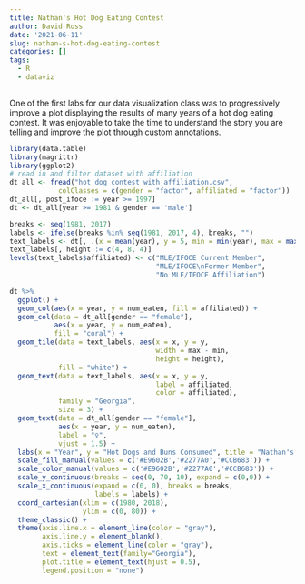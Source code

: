 ```yaml
---
title: Nathan's Hot Dog Eating Contest
author: David Ross
date: '2021-06-11'
slug: nathan-s-hot-dog-eating-contest
categories: []
tags:
  - R
  - dataviz
---
```

One of the first labs for our data visualization class was to progressively improve a plot displaying the results of many years of a hot dog eating contest. It was enjoyable to take the time to understand the story you are telling and improve the plot through custom annotations.

```r
library(data.table)
library(magrittr)
library(ggplot2)
# read in and filter dataset with affiliation
dt_all <- fread("hot_dog_contest_with_affiliation.csv",
            colClasses = c(gender = "factor", affiliated = "factor"))
dt_all[, post_ifoce := year >= 1997]
dt <- dt_all[year >= 1981 & gender == 'male']
```

```r
breaks <- seq(1981, 2017)
labels <- ifelse(breaks %in% seq(1981, 2017, 4), breaks, "")
text_labels <- dt[, .(x = mean(year), y = 5, min = min(year), max = max(year)), by = affiliated]
text_labels[, height := c(4, 8, 4)]
levels(text_labels$affiliated) <- c("MLE/IFOCE Current Member",
                                    "MLE/IFOCE\nFormer Member",
                                    "No MLE/IFOCE Affiliation")

dt %>% 
  ggplot() +
  geom_col(aes(x = year, y = num_eaten, fill = affiliated)) +
  geom_col(data = dt_all[gender == "female"],
           aes(x = year, y = num_eaten),
           fill = "coral") +
  geom_tile(data = text_labels, aes(x = x, y = y,
                                    width = max - min,
                                    height = height),
            fill = "white") +
  geom_text(data = text_labels, aes(x = x, y = y,
                                    label = affiliated,
                                    color = affiliated),
            family = "Georgia",
            size = 3) +
  geom_text(data = dt_all[gender == "female"],
            aes(x = year, y = num_eaten),
            label = "♀",
            vjust = 1.5) +
  labs(x = "Year", y = "Hot Dogs and Buns Consumed", title = "Nathan's Hot Dog Eating Contest Results, 1981-2017", caption = "From 2011 on, separate Men's and Women's prizes have been awarded.\nAll female champions to date have been MLE/IFOCE-affiliated.") +
  scale_fill_manual(values = c('#E9602B','#2277A0','#CCB683')) +
  scale_color_manual(values = c('#E9602B','#2277A0','#CCB683')) +
  scale_y_continuous(breaks = seq(0, 70, 10), expand = c(0,0)) +
  scale_x_continuous(expand = c(0, 0), breaks = breaks, 
                     labels = labels) +
  coord_cartesian(xlim = c(1980, 2018),
                  ylim = c(0, 80)) +
  theme_classic() +
  theme(axis.line.x = element_line(color = "gray"),
        axis.line.y = element_blank(),
        axis.ticks = element_line(color = "gray"),
        text = element_text(family="Georgia"),
        plot.title = element_text(hjust = 0.5),
        legend.position = "none")
  
```

